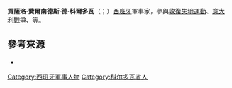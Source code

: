 {{refimprove|time=2015-12-18T05:42:40+00:00}}
{{Infobox royalty
| name = 貢薩洛·費爾南德斯·德·科爾多瓦
| title = 蒂維納、聖安傑諾、安德里亞、蒙大婁、托雷馬焦雷和薩沙公爵
| image = Gonzalo_Fernández_de_Córdoba.jpg
| caption = 貢薩洛在插畫書上的肖像(1491年)
| spouse = 奧斯拉維亞的拉娜
| issue = [[埃爾維拉·費爾南德斯·德·科爾多瓦|埃爾維拉·費爾南德斯·德·科爾多瓦]]
| styles = 
| house = 科爾多瓦王朝
| father = [[阿吉拉尔德坎波奥|阿吉拉爾德坎波奧]]伯爵費爾南德二世
| mother = 埃雷娜的埃爾維拉
| date of birth = {{Birth date|1453|9|1|df=yes}}
| place of birth = [[卡斯蒂利亞|卡斯蒂利亞]]和[[萊昂|萊昂]]王國[[蒙蒂利亞|蒙蒂利亞]]（今[[西班牙|西班牙]]）
| date of death = {{Death date and age|1515|12|2|1453|9|1|df=yes}}
| place of  death = [[西班牙王國|西班牙王國]][[格拉納達|格拉納達]]
| place of burial = [[西班牙王國|西班牙王國]][[格拉納達|格拉納達]]
}}
'''貢薩洛·費爾南德斯·德·科爾多瓦'''（{{lang-es|Gonzalo Fernández de Córdoba}}；{{bd|1453年|9月1日|1515年|12月2日|}}）[[西班牙|西班牙]]軍事家，參與[[收復失地運動|收復失地運動]]、[[意大利戰爭|意大利戰爭]]、{{tsl|en|Ottoman–Venetian War (1499–1503)|第二次奧斯曼-威尼斯戰爭}}等。
== 參考來源 ==
*{{cite book |last1=Purcell |first1=Mary |title=The Great Captain: Gonzalo Fernández de Córdoba |date=1962 |publisher=Doubleday |location=Garden City, N.Y. |url=https://babel.hathitrust.org/cgi/pt?id=mdp.39015016443809;view=1up;seq=5 |language=en |access-date=2020-12-05 |archive-date=2021-09-13 |archive-url=https://web.archive.org/web/20210913170255/https://babel.hathitrust.org/cgi/pt?id=mdp.39015016443809;view=1up;seq=5 |dead-url=no }}

{{模板:西班牙偉大統帥}}
{{西班牙帝國}}
{{Authority control}}
[[Category:西班牙軍事人物|Category:西班牙軍事人物]]
[[Category:科尔多瓦省人|Category:科尔多瓦省人]]